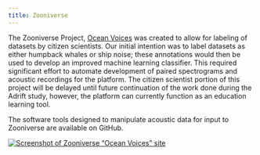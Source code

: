 ```yaml
---
title: Zooniverse
---
```


The Zooniverse Project, [Ocean Voices](https://www.zooniverse.org/projects/annelistens/ocean-voices) was created to allow for labeling of datasets by citizen scientists. Our initial intention was to label datasets as either humpback whales or ship noise; these annotations would then be used to develop an improved machine learning classifier. This required significant effort to automate development of paired spectrograms and acoustic recordings for the platform. The citizen scientist portion of this project will be delayed until future continuation of the work done during the Adrift study, however, the platform can currently function as an education learning tool.

The software tools designed to manipulate acoustic data for input to Zooniverse are available on GitHub.

[![Screenshot of Zooniverse "Ocean Voices" site](/figs/zooniverse.JPG){#fig-zooniverse fig-alt="Screenshot of Zooniverse \"Ocean Voices\" website, with dolphins in background and buttons to learn more."}](https://www.zooniverse.org/projects/annelistens/ocean-voices)
